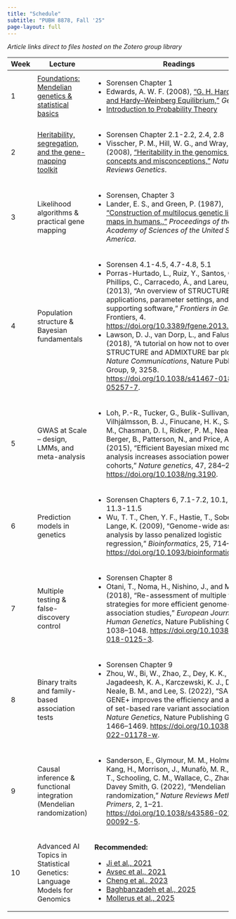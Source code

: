 ```yaml
---
title: "Schedule"
subtitle: "PUBH 8878, Fall '25"
page-layout: full
---
```


*Article links direct to files hosted on the Zotero group library*

+--------+------------------------------------------------------------------------------------+--------------------------------------------------------------------------------------------------------------------------------------------------------------------------------------------------------------------------------------------------------------------------------------------------------------------------------------------------------------------+-------------------------------------------------+
| Week   | Lecture                                                                            | Readings                                                                                                                                                                                                                                                                                                                                                           | Assignment                                      |
+========+====================================================================================+====================================================================================================================================================================================================================================================================================================================================================================+=================================================+
| 1      | [Foundations: Mendelian genetics & statistical basics](lectures/lecture-01.qmd)    | -   Sorensen Chapter 1                                                                                                                                                                                                                                                                                                                                             | [Problem Set 01](assignments/assignment-01.qmd) |
|        |                                                                                    | -   Edwards, A. W. F. (2008), [“G. H. Hardy (1908) and Hardy–Weinberg Equilibrium,”](https://www.zotero.org/groups/6113424/pubh-8878/items/K7VHXW7X/attachment/CABRB84T/reader) *Genetics*.                                                                                                                                                                        |                                                 |
|        |                                                                                    | -   [Introduction to Probability Theory](http://users.stat.umn.edu/~helwig/notes/ProbabilityTheory.pdf)                                                                                                                                                                                                                                                            |                                                 |
+--------+------------------------------------------------------------------------------------+--------------------------------------------------------------------------------------------------------------------------------------------------------------------------------------------------------------------------------------------------------------------------------------------------------------------------------------------------------------------+-------------------------------------------------+
| 2      | [Heritability, segregation, and the gene-mapping toolkit](lectures/lecture-02.qmd) | -   Sorensen Chapter 2.1-2.2, 2.4, 2.8                                                                                                                                                                                                                                                                                                                             |                                                 |
|        |                                                                                    | -   Visscher, P. M., Hill, W. G., and Wray, N. R. (2008), [“Heritability in the genomics era — concepts and misconceptions,”](https://www.zotero.org/groups/6113424/pubh-8878/items/3WV5AULA/attachment/SKL5CU9C/reader) *Nature Reviews Genetics*.                                                                                                                |                                                 |
+--------+------------------------------------------------------------------------------------+--------------------------------------------------------------------------------------------------------------------------------------------------------------------------------------------------------------------------------------------------------------------------------------------------------------------------------------------------------------------+-------------------------------------------------+
| 3      | Likelihood algorithms & practical gene mapping                                     | -   Sorensen, Chapter 3                                                                                                                                                                                                                                                                                                                                            |                                                 |
|        |                                                                                    | -   Lander, E. S., and Green, P. (1987), [“Construction of multilocus genetic linkage maps in humans.,”](https://www.zotero.org/groups/6113424/pubh-8878/items/TUHQAN7Q/attachment/CC5K3VW6/reader) *Proceedings of the National Academy of Sciences of the United States of America*.                                                                             |                                                 |
+--------+------------------------------------------------------------------------------------+--------------------------------------------------------------------------------------------------------------------------------------------------------------------------------------------------------------------------------------------------------------------------------------------------------------------------------------------------------------------+-------------------------------------------------+
| 4      | Population structure & Bayesian fundamentals                                       | -   Sorensen 4.1-4.5, 4.7-4.8, 5.1                                                                                                                                                                                                                                                                                                                                 |                                                 |
|        |                                                                                    | -   Porras-Hurtado, L., Ruiz, Y., Santos, C., Phillips, C., Carracedo, Á., and Lareu, M. (2013), “An overview of STRUCTURE: applications, parameter settings, and supporting software,” *Frontiers in Genetics*, Frontiers, 4. <https://doi.org/10.3389/fgene.2013.00098>.                                                                                         |                                                 |
|        |                                                                                    | -   Lawson, D. J., van Dorp, L., and Falush, D. (2018), “A tutorial on how not to over-interpret STRUCTURE and ADMIXTURE bar plots,” *Nature Communications*, Nature Publishing Group, 9, 3258. <https://doi.org/10.1038/s41467-018-05257-7>.                                                                                                                      |                                                 |
+--------+------------------------------------------------------------------------------------+--------------------------------------------------------------------------------------------------------------------------------------------------------------------------------------------------------------------------------------------------------------------------------------------------------------------------------------------------------------------+-------------------------------------------------+
| 5      | GWAS at Scale – design, LMMs, and meta-analysis                                    | -   Loh, P.-R., Tucker, G., Bulik-Sullivan, B. K., Vilhjálmsson, B. J., Finucane, H. K., Salem, R. M., Chasman, D. I., Ridker, P. M., Neale, B. M., Berger, B., Patterson, N., and Price, A. L. (2015), “Efficient Bayesian mixed model analysis increases association power in large cohorts,” *Nature genetics*, 47, 284–290. <https://doi.org/10.1038/ng.3190>. |                                                 |
+--------+------------------------------------------------------------------------------------+--------------------------------------------------------------------------------------------------------------------------------------------------------------------------------------------------------------------------------------------------------------------------------------------------------------------------------------------------------------------+-------------------------------------------------+
| 6      | Prediction models in genetics                                                      | -   Sorensen Chapters 6, 7.1-7.2, 10.1, 10.5, 11.3-11.5                                                                                                                                                                                                                                                                                                            |                                                 |
|        |                                                                                    | -   Wu, T. T., Chen, Y. F., Hastie, T., Sobel, E., and Lange, K. (2009), “Genome-wide association analysis by lasso penalized logistic regression,” *Bioinformatics*, 25, 714–721. <https://doi.org/10.1093/bioinformatics/btp041>.                                                                                                                                |                                                 |
+--------+------------------------------------------------------------------------------------+--------------------------------------------------------------------------------------------------------------------------------------------------------------------------------------------------------------------------------------------------------------------------------------------------------------------------------------------------------------------+-------------------------------------------------+
| 7      | Multiple testing & false-discovery control                                         | -   Sorensen Chapter 8                                                                                                                                                                                                                                                                                                                                             |                                                 |
|        |                                                                                    | -   Otani, T., Noma, H., Nishino, J., and Matsui, S. (2018), “Re-assessment of multiple testing strategies for more efficient genome-wide association studies,” *European Journal of Human Genetics*, Nature Publishing Group, 26, 1038–1048. <https://doi.org/10.1038/s41431-018-0125-3>.                                                                         |                                                 |
+--------+------------------------------------------------------------------------------------+--------------------------------------------------------------------------------------------------------------------------------------------------------------------------------------------------------------------------------------------------------------------------------------------------------------------------------------------------------------------+-------------------------------------------------+
| 8      | Binary traits and family-based association tests                                   | -   Sorensen Chapter 9                                                                                                                                                                                                                                                                                                                                             |                                                 |
|        |                                                                                    | -   Zhou, W., Bi, W., Zhao, Z., Dey, K. K., Jagadeesh, K. A., Karczewski, K. J., Daly, M. J., Neale, B. M., and Lee, S. (2022), “SAIGE-GENE+ improves the efficiency and accuracy of set-based rare variant association tests,” *Nature Genetics*, Nature Publishing Group, 54, 1466–1469. <https://doi.org/10.1038/s41588-022-01178-w>.                           |                                                 |
+--------+------------------------------------------------------------------------------------+--------------------------------------------------------------------------------------------------------------------------------------------------------------------------------------------------------------------------------------------------------------------------------------------------------------------------------------------------------------------+-------------------------------------------------+
| 9      | Causal inference & functional integration (Mendelian randomization)                | -   Sanderson, E., Glymour, M. M., Holmes, M. V., Kang, H., Morrison, J., Munafò, M. R., Palmer, T., Schooling, C. M., Wallace, C., Zhao, Q., and Davey Smith, G. (2022), “Mendelian randomization,” *Nature Reviews Methods Primers*, 2, 1–21. <https://doi.org/10.1038/s43586-021-00092-5>.                                                                      |                                                 |
+--------+------------------------------------------------------------------------------------+--------------------------------------------------------------------------------------------------------------------------------------------------------------------------------------------------------------------------------------------------------------------------------------------------------------------------------------------------------------------+-------------------------------------------------+
| 10     | Advanced AI Topics in Statistical Genetics: Language Models for Genomics           | **Recommended:**                                                                                                                                                                                                                                                                                                                                                   |                                                 |
|        |                                                                                    |                                                                                                                                                                                                                                                                                                                                                                    |                                                 |
|        |                                                                                    | -   [Ji et al., 2021](https://academic.oup.com/bioinformatics/article/37/15/2112/6128680)                                                                                                                                                                                                                                                                          |                                                 |
|        |                                                                                    | -   [Avsec et al., 2021](https://www.nature.com/articles/s41592-021-01252-x)                                                                                                                                                                                                                                                                                       |                                                 |
|        |                                                                                    | -   [Cheng et al., 2023](https://www.science.org/doi/10.1126/science.adg7492)                                                                                                                                                                                                                                                                                      |                                                 |
|        |                                                                                    | -   [Baghbanzadeh et al., 2025](https://www.biorxiv.org/content/10.1101/2025.03.12.642848v1)                                                                                                                                                                                                                                                                       |                                                 |
|        |                                                                                    | -   [Mollerus et al., 2025](https://www.biorxiv.org/content/10.1101/2025.07.08.663767v1)                                                                                                                                                                                                                                                                           |                                                 |
+--------+------------------------------------------------------------------------------------+--------------------------------------------------------------------------------------------------------------------------------------------------------------------------------------------------------------------------------------------------------------------------------------------------------------------------------------------------------------------+-------------------------------------------------+